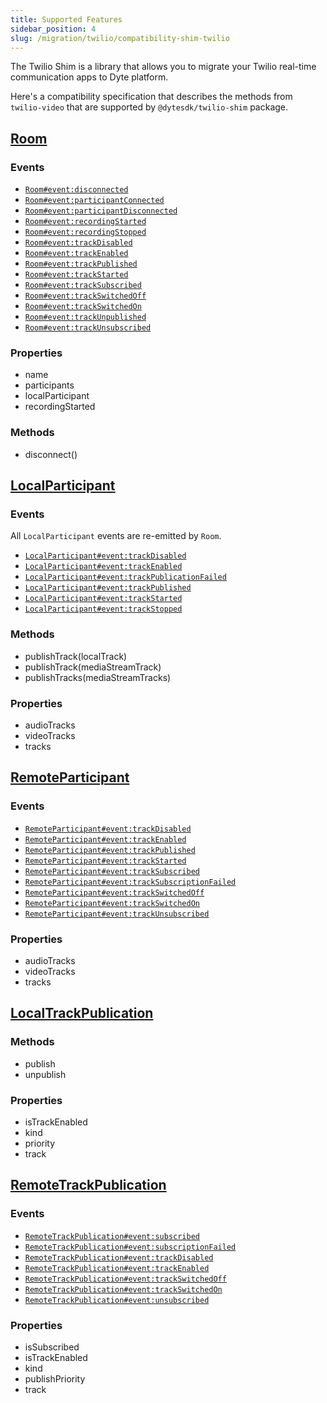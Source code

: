 ```yaml
---
title: Supported Features
sidebar_position: 4
slug: /migration/twilio/compatibility-shim-twilio
---
```


The Twilio Shim is a library that allows you to migrate your Twilio real-time communication apps to Dyte platform.

Here's a compatibility specification that describes the methods from `twilio-video` that are supported by `@dytesdk/twilio-shim` package.

## [Room](https://sdk.twilio.com/js/video/releases/2.27.0/docs/Room.html)

### Events

- [`Room#event:disconnected`](https://sdk.twilio.com/js/video/releases/2.27.0/docs/Room.html#event:disconnected)
- [`Room#event:participantConnected`](https://sdk.twilio.com/js/video/releases/2.27.0/docs/Room.html#event:participantConnected)
- [`Room#event:participantDisconnected`](https://sdk.twilio.com/js/video/releases/2.27.0/docs/Room.html#event:participantDisconnected)
- [`Room#event:recordingStarted`](https://sdk.twilio.com/js/video/releases/2.27.0/docs/Room.html#event:recordingStarted)
- [`Room#event:recordingStopped`](https://sdk.twilio.com/js/video/releases/2.27.0/docs/Room.html#event:recordingStopped)
- [`Room#event:trackDisabled`](https://sdk.twilio.com/js/video/releases/2.27.0/docs/Room.html#event:trackDisabled)
- [`Room#event:trackEnabled`](https://sdk.twilio.com/js/video/releases/2.27.0/docs/Room.html#event:trackEnabled)
- [`Room#event:trackPublished`](https://sdk.twilio.com/js/video/releases/2.27.0/docs/Room.html#event:trackPublished)
- [`Room#event:trackStarted`](https://sdk.twilio.com/js/video/releases/2.27.0/docs/Room.html#event:trackStarted)
- [`Room#event:trackSubscribed`](https://sdk.twilio.com/js/video/releases/2.27.0/docs/Room.html#event:trackSubscribed)
- [`Room#event:trackSwitchedOff`](https://sdk.twilio.com/js/video/releases/2.27.0/docs/Room.html#event:trackSwitchedOff)
- [`Room#event:trackSwitchedOn`](https://sdk.twilio.com/js/video/releases/2.27.0/docs/Room.html#event:trackSwitchedOn)
- [`Room#event:trackUnpublished`](https://sdk.twilio.com/js/video/releases/2.27.0/docs/Room.html#event:trackUnpublished)
- [`Room#event:trackUnsubscribed`](https://sdk.twilio.com/js/video/releases/2.27.0/docs/Room.html#event:trackUnsubscribed)

### Properties

- name
- participants
- localParticipant
- recordingStarted

### Methods

- disconnect()

## [LocalParticipant](https://sdk.twilio.com/js/video/releases/2.27.0/docs/LocalParticipant.html)

### Events

All `LocalParticipant` events are re-emitted by `Room`.

- [`LocalParticipant#event:trackDisabled`](https://sdk.twilio.com/js/video/releases/2.27.0/docs/LocalParticipant.html#event:trackDisabled)
- [`LocalParticipant#event:trackEnabled`](https://sdk.twilio.com/js/video/releases/2.27.0/docs/LocalParticipant.html#event:trackEnabled)
- [`LocalParticipant#event:trackPublicationFailed`](https://sdk.twilio.com/js/video/releases/2.27.0/docs/LocalParticipant.html#event:trackPublicationFailed)
- [`LocalParticipant#event:trackPublished`](https://sdk.twilio.com/js/video/releases/2.27.0/docs/LocalParticipant.html#event:trackPublished)
- [`LocalParticipant#event:trackStarted`](https://sdk.twilio.com/js/video/releases/2.27.0/docs/LocalParticipant.html#event:trackStarted)
- [`LocalParticipant#event:trackStopped`](https://sdk.twilio.com/js/video/releases/2.27.0/docs/LocalParticipant.html#event:trackStopped)

### Methods

- publishTrack(localTrack)
- publishTrack(mediaStreamTrack)
- publishTracks(mediaStreamTracks)

### Properties

- audioTracks
- videoTracks
- tracks

## [RemoteParticipant](https://sdk.twilio.com/js/video/releases/2.27.0/docs/RemoteParticipant.html)

### Events

- [`RemoteParticipant#event:trackDisabled`](https://sdk.twilio.com/js/video/releases/2.27.0/docs/RemoteParticipant.html#event:trackDisabled)
- [`RemoteParticipant#event:trackEnabled`](https://sdk.twilio.com/js/video/releases/2.27.0/docs/RemoteParticipant.html#event:trackEnabled)
- [`RemoteParticipant#event:trackPublished`](https://sdk.twilio.com/js/video/releases/2.27.0/docs/RemoteParticipant.html#event:trackPublished)
- [`RemoteParticipant#event:trackStarted`](https://sdk.twilio.com/js/video/releases/2.27.0/docs/RemoteParticipant.html#event:trackStarted)
- [`RemoteParticipant#event:trackSubscribed`](https://sdk.twilio.com/js/video/releases/2.27.0/docs/RemoteParticipant.html#event:trackSubscribed)
- [`RemoteParticipant#event:trackSubscriptionFailed`](https://sdk.twilio.com/js/video/releases/2.27.0/docs/RemoteParticipant.html#event:trackSubscriptionFailed)
- [`RemoteParticipant#event:trackSwitchedOff`](https://sdk.twilio.com/js/video/releases/2.27.0/docs/RemoteParticipant.html#event:trackSwitchedOff)
- [`RemoteParticipant#event:trackSwitchedOn`](https://sdk.twilio.com/js/video/releases/2.27.0/docs/RemoteParticipant.html#event:trackSwitchedOn)
- [`RemoteParticipant#event:trackUnsubscribed`](https://sdk.twilio.com/js/video/releases/2.27.0/docs/RemoteParticipant.html#event:trackUnsubscribed)

### Properties

- audioTracks
- videoTracks
- tracks

## [LocalTrackPublication](https://sdk.twilio.com/js/video/releases/2.27.0/docs/LocalTrackPublication.html)

### Methods

- publish
- unpublish

### Properties

- isTrackEnabled
- kind
- priority
- track

## [RemoteTrackPublication](https://sdk.twilio.com/js/video/releases/2.27.0/docs/RemoteTrackPublication.html)

### Events

- [`RemoteTrackPublication#event:subscribed`](https://sdk.twilio.com/js/video/releases/2.27.0/docs/RemoteTrackPublication.html#event:subscribed)
- [`RemoteTrackPublication#event:subscriptionFailed`](https://sdk.twilio.com/js/video/releases/2.27.0/docs/RemoteTrackPublication.html#event:subscriptionFailed)
- [`RemoteTrackPublication#event:trackDisabled`](https://sdk.twilio.com/js/video/releases/2.27.0/docs/RemoteTrackPublication.html#event:trackDisabled)
- [`RemoteTrackPublication#event:trackEnabled`](https://sdk.twilio.com/js/video/releases/2.27.0/docs/RemoteTrackPublication.html#event:trackEnabled)
- [`RemoteTrackPublication#event:trackSwitchedOff`](https://sdk.twilio.com/js/video/releases/2.27.0/docs/RemoteTrackPublication.html#event:trackSwitchedOff)
- [`RemoteTrackPublication#event:trackSwitchedOn`](https://sdk.twilio.com/js/video/releases/2.27.0/docs/RemoteTrackPublication.html#event:trackSwitchedOn)
- [`RemoteTrackPublication#event:unsubscribed`](https://sdk.twilio.com/js/video/releases/2.27.0/docs/RemoteTrackPublication.html#event:unsubscribed)

### Properties

- isSubscribed
- isTrackEnabled
- kind
- publishPriority
- track

<head>
  <title>Supported Features Guide</title>
  <meta name="description" content="Explore the compatibility shim for migration from Twilio to Dyte. Follow our guide for effective compatibility setup and integration.">
</head>

